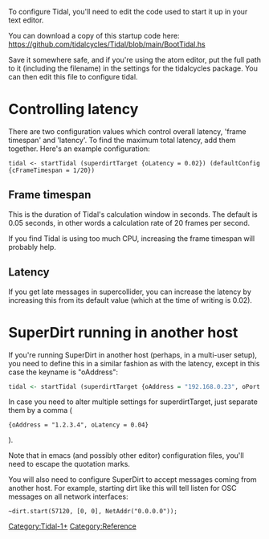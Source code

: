 <languages/>
<translate>

<!--T:1-->
To configure Tidal, you'll need to edit the code used to start it up in your text editor.

<!--T:2-->
You can download a copy of this startup code here: https://github.com/tidalcycles/Tidal/blob/main/BootTidal.hs

<!--T:3-->
Save it somewhere safe, and if you're using the atom editor, put the full path to it (including the filename) in the settings for the tidalcycles package. You can then edit this file to configure tidal.

= Controlling latency = <!--T:4-->

<!--T:5-->
There are two configuration values which control overall latency, 'frame timespan' and 'latency'. To find the maximum total latency, add them together. Here's an example configuration:

<!--T:6-->
<source>
tidal <- startTidal (superdirtTarget {oLatency = 0.02}) (defaultConfig {cFrameTimespan = 1/20})
</source>

== Frame timespan == <!--T:7-->

<!--T:8-->
This is the duration of Tidal's calculation window in seconds. The default is 0.05 seconds, in other words a calculation rate of 20 frames per second.

<!--T:9-->
If you find Tidal is using too much CPU, increasing the frame timespan will probably help.

== Latency == <!--T:10-->

<!--T:11-->
If you get late messages in supercollider, you can increase the latency by increasing this from its default value (which at the time of writing is 0.02).

= SuperDirt running in another host = <!--T:12-->

<!--T:13-->
If you're running SuperDirt in another host (perhaps, in a multi-user setup), you need to define this in a similar fashion as with the latency, except in this case the keyname is "oAddress":

<!--T:14-->
<syntaxhighlight lang="Haskell">
tidal <- startTidal (superdirtTarget {oAddress = "192.168.0.23", oPort = 57120}) defaultConfig
</syntaxhighlight>

<!--T:15-->
In case you need to alter multiple settings for superdirtTarget, just separate them by a comma (<source inline>{oAddress = "1.2.3.4", oLatency = 0.04}</source>). 

<!--T:16-->
Note that in emacs (and possibly other editor) configuration files, you'll need to escape the quotation marks.

<!--T:17-->
You will also need to configure SuperDirt to accept messages coming from another host. For example, starting dirt like this will tell listen for OSC messages on all network interfaces:

<!--T:18-->
<source>
~dirt.start(57120, [0, 0], NetAddr("0.0.0.0"));
</source>

<!--T:19-->
[[Category:Tidal-1+]]
[[Category:Reference]]
</translate>
